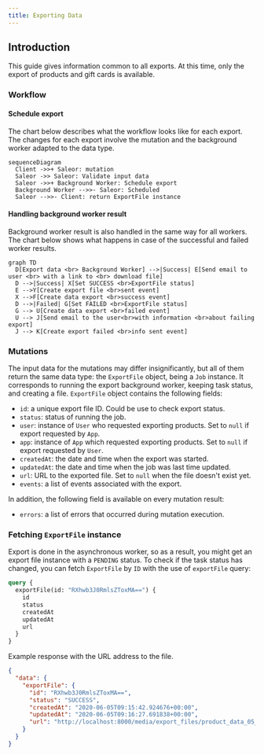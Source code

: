 ```yaml
---
title: Exporting Data
---
```


## Introduction

This guide gives information common to all exports.
At this time, only the export of products and gift cards is available.

### Workflow

#### Schedule export

The chart below describes what the workflow looks like for each export.
The changes for each export involve the mutation and the background worker adapted to the data type.

```mermaid
sequenceDiagram
  Client ->>+ Saleor: mutation
  Saleor ->> Saleor: Validate input data
  Saleor ->>+ Background Worker: Schedule export
  Background Worker -->>- Saleor: Scheduled
  Saleor -->>- Client: return ExportFile instance
```

#### Handling background worker result

Background worker result is also handled in the same way for all workers.
The chart below shows what happens in case of the successful and failed worker results.

```mermaid
graph TD
  D[Export data <br> Background Worker] -->|Success| E[Send email to user <br> with a link to <br> download file]
  D -->|Success| X[Set SUCCESS <br>ExportFile status]
  E -->Y[Create export file <br>sent event]
  X -->F[Create data export <br>success event]
  D -->|Failed| G[Set FAILED <br>ExportFile status]
  G --> U[Create data export <br>failed event]
  U --> J[Send email to the user<br>with information <br>about failing export]
  J --> K[Create export failed <br>info sent event]
```

### Mutations

The input data for the mutations may differ insignificantly, but all of them return the same data type: the `ExportFile` object, being a `Job` instance.
It corresponds to running the export background worker, keeping task status, and creating a file.
`ExportFile` object contains the following fields:

- `id`: a unique export file ID. Could be use to check export status.
- `status`: status of running the job.
- `user`: instance of `User` who requested exporting products.
  Set to `null` if export requested by `App`.
- `app`: instance of `App` which requested exporting products.
  Set to `null` if export requested by `User`.
- `createdAt`: the date and time when the export was started.
- `updatedAt`: the date and time when the job was last time updated.
- `url`: URL to the exported file. Set to `null` when the file doesn't exist yet.
- `events`: a list of events associated with the export.

In addition, the following field is available on every mutation result:

- `errors`: a list of errors that occurred during mutation execution.

### Fetching `ExportFile` instance

Export is done in the asynchronous worker, so as a result, you might get an export file instance with a `PENDING` status. To check if the task status has changed, you can fetch `ExportFile` by `ID` with the use of `exportFile` query:

```graphql {2}
query {
  exportFile(id: "RXhwb3J0RmlsZToxMA==") {
    id
    status
    createdAt
    updatedAt
    url
  }
}
```

Example response with the URL address to the file.

```json
{
  "data": {
    "exportFile": {
      "id": "RXhwb3J0RmlsZToxMA==",
      "status": "SUCCESS",
      "createdAt": "2020-06-05T09:15:42.924676+00:00",
      "updatedAt": "2020-06-05T09:16:27.691838+00:00",
      "url": "http://localhost:8000/media/export_files/product_data_05_06_2020.csv"
    }
  }
}
```
